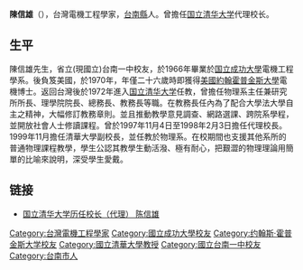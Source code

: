 '''陳信雄'''（{{bd|1944年|9月10日|||}}），台灣電機工程學家，[[台南縣|台南縣]]人。曾擔任[[国立清华大学|国立清华大学]]代理校长。

==生平==
陳信雄先生，省立(現國立)台南一中校友，於1966年畢業於[[国立成功大學|国立成功大學]]電機工程學系。後負笈美國，於1970年，年僅二十六歲時即獲得[[美國|美國]][[約翰霍普金斯大學|約翰霍普金斯大學]]電機博士。返回台灣後於1972年進入[[国立清华大学|国立清华大学]]任教，曾擔任物理系主任兼研究所所長、理學院院長、總務長、教務長等職。在教務長任內為了配合大學法大學自主之精神，大幅修訂教務章則。並且推動教學意見調查、網路選課、跨院系學程，並開放社會人士修讀課程。曾於1997年11月4日至1998年2月3日擔任代理校長。1999年11月擔任清華大學副校長，並任教於物理系。在校期間也支援其他系所的普通物理課程教學，學生公認其教學生動活潑、極有耐心，把艱澀的物理理論用簡單的比喻來說明，深受學生愛戴。

==链接==
*[https://web.archive.org/web/20130428101535/http://www.nthu.edu.tw/intro/aboutnthu2-p10.php  国立清华大学历任校长（代理） 陈信雄]

{{國立清華大學|nocat}}

{{DEFAULTSORT: Chen}}
[[Category:台灣電機工程學家|Category:台灣電機工程學家]]
[[Category:國立成功大學校友|Category:國立成功大學校友]]
[[Category:约翰斯·霍普金斯大学校友|Category:约翰斯·霍普金斯大学校友]]
[[Category:國立清華大學教授|Category:國立清華大學教授]]
[[Category:國立台南一中校友|Category:國立台南一中校友]]
[[Category:台南市人|Category:台南市人]]